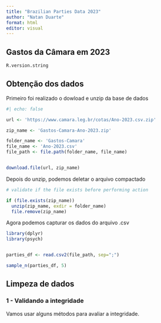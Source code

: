 ```yaml
---
title: "Brazilian Parties Data 2023"
author: "Natan Duarte"
format: html
editor: visual
---
```


## Gastos da Câmara em 2023

```r
R.version.string
```

## Obtenção dos dados

Primeiro foi realizado o dowload e unzip da base de dados

```r
#| echo: false

url <- 'https://www.camara.leg.br/cotas/Ano-2023.csv.zip'

zip_name <- 'Gastos-Camara-Ano-2023.zip'

folder_name <- 'Gastos-Camara'
file_name <- 'Ano-2023.csv'
file_path <- file.path(folder_name, file_name)


download.file(url, zip_name)
```

Depois do unzip, podemos deletar o arquivo compactado

```r
# validate if the file exists before performing action

if (file.exists(zip_name)) 
  unzip(zip_name, exdir = folder_name)
  file.remove(zip_name)

```

Agora podemos capturar os dados do arquivo .csv

```r
library(dplyr)
library(psych)


parties_df <- read.csv2(file_path, sep=";")

sample_n(parties_df, 5)
```

## Limpeza de dados

### 1 - Validando a integridade

Vamos usar alguns métodos para avaliar a integridade.

```r



```
